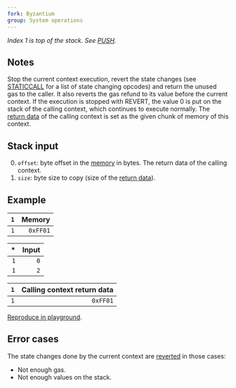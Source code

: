 ```yaml
---
fork: Byzantium
group: System operations
---
```


_Index 1 is top of the stack. See [PUSH](/#60)._

## Notes

Stop the current context execution, revert the state changes (see [STATICCALL](/#FA) for a list of state changing opcodes) and return the unused gas to the caller.
It also reverts the gas refund to its value before the current context.
If the execution is stopped with REVERT, the value 0 is put on the stack of the calling context, which continues to execute normally.
The [return data](/about#returndata) of the calling context is set as the given chunk of memory of this context.

## Stack input

0. `offset`: byte offset in the [memory](/about#memory) in bytes. The return data of the calling context.
1. `size`: byte size to copy (size of the [return data](/about#returndata)).

## Example

| `1` |   Memory |
| --: | -------: |
| `1` | `0xFF01` |

|  \* | Input |
| --: | ----: |
| `1` |   `0` |
| `1` |   `2` |

| `1` | Calling context return data |
| --: | --------------------------: |
| `1` |                    `0xFF01` |

[Reproduce in playground](/playground?unit=Wei&codeType=Mnemonic&code='wSet%20the%20statev32%200xFF01uuuuuz0yMSTOREyywExamplez2z0yREVERT'~000000zv1%20y%5Cnw%2F%2F%20vyPUSHu~~%01uvwyz~_).

## Error cases

The state changes done by the current context are [reverted](#FD) in those cases:

- Not enough gas.
- Not enough values on the stack.
